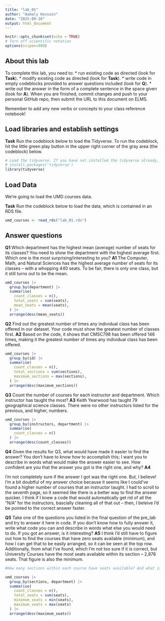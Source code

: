 ```yaml
---
title: "lab_01"
author: "Aamaly Hossain"
date: "2025-09-10"
output: html_document
---
```


```r
knitr::opts_chunk$set(echo = TRUE)
# Turn off scientific notation
options(scipen=999)
```

## About this lab

To complete this lab, you need to: \* run existing code as directed (look for **Task**). \* modify existing code as directed (look for **Task**). \* write code in empty codeblocks provided to answer questions included (look for **Q**). \* write out the answer in the form of a complete sentence in the space given (look for **A**). When you are finished, commit changes and push to your personal GitHub repo, then submit the URL to this document on ELMS.

Remember to add any new verbs or concepts to your class reference notebook!

## Load libraries and establish settings

**Task** Run the codeblock below to load the Tidyverse. To run the codeblock, hit the little green play button in the upper right corner of the gray area (the codeblock) below.

```r
# Load the tidyverse. If you have not installed the tidyverse already, remove the # from the next line and run it first.  
# install.packages('tidyverse')
library(tidyverse)
```

## Load Data

We're going to load the UMD courses data.

**Task** Run the codeblock below to load the data, which is contained in an RDS file.

```r
umd_courses <- read_rds("lab_01.rds")
```

## Answer questions

**Q1** Which department has the highest mean (average) number of seats for its classes? You need to show the department with the highest average first. Which one is the most surprising/interesting to you? **A1** The Computer, Math, and Natural Sciences has the highest average number of seats for its classes -- with a whopping 440 seats. To be fair, there is only one class, but it still turns out to be the mean. 

```r
umd_courses |>
  group_by(department) |>
  summarise(
    count_classes = n(),
    total_seats = sum(seats),
    mean_seats = mean(seats),
  ) |>
  arrange(desc(mean_seats))

```

**Q2** Find out the greatest number of times any individual class has been offered in our dataset. Your code must show the greatest number of classes first.
**A2** Based on the code, it shows that CMSC798 has been offered 146 times, making it the greatest number of times any individual class has been offered.   

```r
umd_courses |>
  group_by(id) |>
  summarise(
    count_classes = n(),
    total_sections = sum(sections),
    maximum_sections = max(sections),
  ) |>
  arrange(desc(maximum_sections))
```

**Q3** Count the number of courses for each instructor and department. Which instructor has taught the most?
**A3** Keith Yearwood has taught 79 geographical science classes. There were no other instructors listed for the previous, and higher, numbers. 

```r
umd_courses |>
  group_by(instructors, department) |> 
  summarise(
    count_classes = n()
  ) |>
  arrange(desc(count_classes))
```

**Q4** Given the results for Q3, what would have made it easier to find the answer? You don't have to know *how* to accomplish this; I want you to describe in words what would make the answer easier to see. How confident are you that the answer you got is the right one, and why? **A4**

I'm not completely sure if the answer I got was the right one. But, I believe! I'm a bit doubtful of my answer choice because it seems like I could've found a higher number of courses that an instructor taught. I had to scroll to the seventh page, so it seemed like there is a better way to find the answer quicker. I think if I knew a code that would automatically get rid of all the "N/A" for the instructors, bascially cleaning all of that out -- then, I beleive I'd be pointed to the correct answer faster. 

**Q5** Take one of the questions you listed in the final question of the pre_lab and try to answer it here in code. If you don't know how to fully answer it, write what code you can and describe in words what else you would need to do. If you got an answer, is it interesting? **A5** I think I'd still have to figure out how to find the courses that have zero seats available (minimum), and how I can get that to be easily arranged, so it can be seen at the top row. Additionally, from what I've found, which I'm not too sure if it is correct, but University Courses have the most seats available within its section -- 2,876 seats. That figure is also the minimum.  

```r
#How many sections within each course have seats available? And what is that minimum and maximum number of seats available?  

umd_courses |>
  group_by(sections, department) |> 
  summarise(
    count_classes = n(),
    total_seats = sum(seats),
    minimum_seats = min(seats),
    maximum_seats = max(seats)
  ) |>
  arrange(desc(maximum_seats))

```
